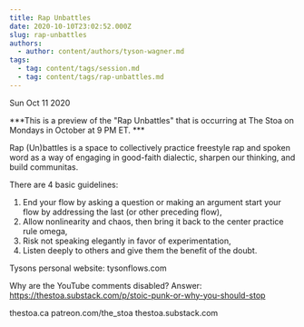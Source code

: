 ```yaml
---
title: Rap Unbattles
date: 2020-10-10T23:02:52.000Z
slug: rap-unbattles
authors:
  - author: content/authors/tyson-wagner.md
tags:
  - tag: content/tags/session.md
  - tag: content/tags/rap-unbattles.md
---
```






Sun Oct 11 2020

***This is a preview of the "Rap Unbattles" that is occurring at The Stoa on Mondays in October at 9 PM ET. ***

Rap (Un)battles is a space to collectively practice freestyle rap and spoken word as a way of engaging in good-faith dialectic, sharpen our thinking, and build communitas.

There are 4 basic guidelines:

1) End your flow by asking a question or making an argument
start your flow by addressing the last (or other preceding flow),
2) Allow nonlinearity and chaos, then bring it back to the center
practice rule omega,
3) Risk not speaking elegantly in favor of experimentation,
4) Listen deeply to others and give them the benefit of the doubt.

Tysons personal website: tysonflows.com

Why are the YouTube comments disabled? Answer: https://thestoa.substack.com/p/stoic-punk-or-why-you-should-stop

thestoa.ca
patreon.com/the_stoa
thestoa.substack.com



